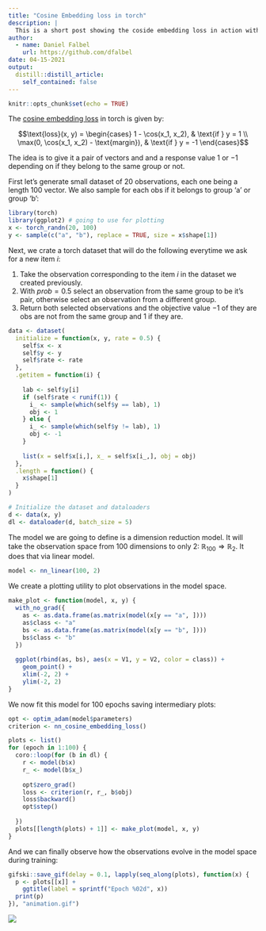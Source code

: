 ```yaml
---
title: "Cosine Embedding loss in torch"
description: |
  This is a short post showing the coside embedding loss in action with torch.
author:
  - name: Daniel Falbel
    url: https://github.com/dfalbel
date: 04-15-2021
output:
  distill::distill_article:
    self_contained: false
---
```



```r
knitr::opts_chunk$set(echo = TRUE)
```

The [cosine embedding loss](https://torch.mlverse.org/docs/reference/nn_cosine_embedding_loss.html) in torch is given by:

$$\text{loss}(x, y) =
        \begin{cases}
        1 - \cos(x_1, x_2), & \text{if } y = 1 \\
        \max(0, \cos(x_1, x_2) - \text{margin}), & \text{if } y = -1
        \end{cases}$$
        
The idea is to give it a pair of vectors and and a response value $1$ or $-1$ depending on if they belong to the same group or not.

First let's generate small dataset of 20 observations, each one being a length 100 vector. We also sample for each obs if it belongs to group 'a' or group 'b':

```r
library(torch)
library(ggplot2) # going to use for plotting
x <- torch_randn(20, 100)
y <- sample(c("a", "b"), replace = TRUE, size = x$shape[1])
```

Next, we crate a torch dataset that will do the following everytime
we ask for a new item $i$:

1. Take the observation corresponding to the item $i$ in the dataset we created previously.
2. With $prob=0.5$ select an observation from the same group to be it's pair, otherwise select an observation from a different group.
3. Return both selected observations and the objective value $-1$ of they are obs are not from the same group and $1$ if they are.

```r
data <- dataset(
  initialize = function(x, y, rate = 0.5) {
    self$x <- x
    self$y <- y
    self$rate <- rate
  },
  .getitem = function(i) {
    
    lab <- self$y[i]
    if (self$rate < runif(1)) {
      i_ <- sample(which(self$y == lab), 1)
      obj <- 1
    } else {
      i_ <- sample(which(self$y != lab), 1)
      obj <- -1
    }
    
    list(x = self$x[i,], x_ = self$x[i_,], obj = obj)
  },
  .length = function() {
    x$shape[1]
  }
)

# Initialize the dataset and dataloaders
d <- data(x, y)
dl <- dataloader(d, batch_size = 5)
```

The model we are going to define is a dimension reduction model. It will take the observation space from 100 dimensions to only 2: $\mathbb{R}_{100} \Rightarrow \mathbb{R}_2$. It does that via linear model.

```r
model <- nn_linear(100, 2)
```

We create a plotting utility to plot observations in the model space.

```r
make_plot <- function(model, x, y) {
  with_no_grad({
    as <- as.data.frame(as.matrix(model(x[y == "a", ])))
    as$class <- "a"
    bs <- as.data.frame(as.matrix(model(x[y == "b", ])))
    bs$class <- "b"  
  })
  
  ggplot(rbind(as, bs), aes(x = V1, y = V2, color = class)) +
    geom_point() +
    xlim(-2, 2) +
    ylim(-2, 2)
}
```

We now fit this model for 100 epochs saving intermediary plots:

```r
opt <- optim_adam(model$parameters)
criterion <- nn_cosine_embedding_loss()

plots <- list()
for (epoch in 1:100) {
  coro::loop(for (b in dl) {
    r <- model(b$x)
    r_ <- model(b$x_)
    
    opt$zero_grad()
    loss <- criterion(r, r_, b$obj)
    loss$backward()
    opt$step()
    
  })
  plots[[length(plots) + 1]] <- make_plot(model, x, y)
}
```


And we can finally observe how the observations evolve in the model space during training:

```r
gifski::save_gif(delay = 0.1, lapply(seq_along(plots), function(x) {
  p <- plots[[x]] +
    ggtitle(label = sprintf("Epoch %02d", x))
  print(p)
}), "animation.gif")
```


![](animation.gif)

